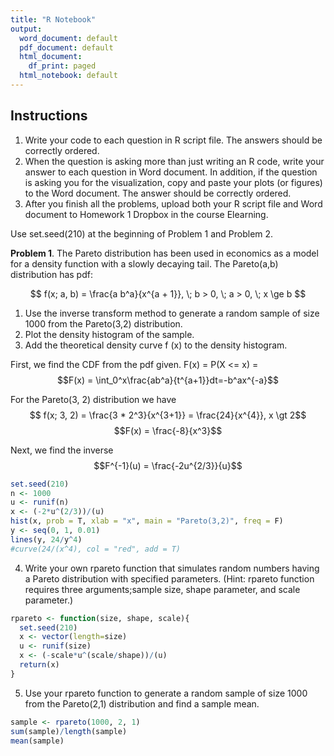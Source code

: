 ```yaml
---
title: "R Notebook"
output:
  word_document: default
  pdf_document: default
  html_document:
    df_print: paged
  html_notebook: default
---
```


## **Instructions**

1. Write your code to each question in R script file. The answers should be correctly
ordered.
2. When the question is asking more than just writing an R code, write your answer to
each question in Word document. In addition, if the question is asking you for the
visualization, copy and paste your plots (or figures) to the Word document. The answer
should be correctly ordered.
3. After you finish all the problems, upload both your R script file and Word document to
Homework 1 Dropbox in the course Elearning.

Use set.seed(210) at the beginning of Problem 1 and Problem 2.

**Problem 1**. The Pareto distribution has been used in economics as a model for a density function
with a slowly decaying tail. The Pareto(a,b) distribution has pdf:

$$ f(x; a, b) = \frac{a b^a}{x^{a + 1}}, \; b > 0, \; a > 0, \; x \ge b $$

1. Use the inverse transform method to generate a random sample of size 1000 from the
Pareto(3,2) distribution.
2. Plot the density histogram of the sample.
3. Add the theoretical density curve f (x) to the density histogram.

First, we find the CDF from the pdf given.
F(x) = P(X <= x) = $$F(x) = \int_0^x\frac{ab^a}{t^{a+1}}dt=-b^ax^{-a}$$

For the Pareto(3, 2) distribution we have
$$ f(x; 3, 2) = \frac{3 * 2^3}{x^{3+1}} = \frac{24}{x^{4}}, x \gt 2$$
$$F(x) =  \frac{-8}{x^3}$$

Next, we find the inverse
$$F^{-1}(u) = \frac{-2u^{2/3}}{u}$$

```r
set.seed(210)
n <- 1000
u <- runif(n)
x <- (-2*u^(2/3))/(u)
hist(x, prob = T, xlab = "x", main = "Pareto(3,2)", freq = F)
y <- seq(0, 1, 0.01)
lines(y, 24/y^4)
#curve(24/(x^4), col = "red", add = T)
```

4. Write your own rpareto function that simulates random numbers having a Pareto distribution with specified parameters. (Hint: rpareto function requires three arguments;sample size, shape parameter, and scale parameter.)
```r
rpareto <- function(size, shape, scale){
  set.seed(210)
  x <- vector(length=size)
  u <- runif(size)
  x <- (-scale*u^(scale/shape))/(u)
  return(x)
}
```

5. Use your rpareto function to generate a random sample of size 1000 from the Pareto(2,1)
distribution and find a sample mean.
```r
sample <- rpareto(1000, 2, 1)
sum(sample)/length(sample)
mean(sample)
```




